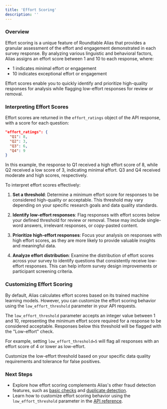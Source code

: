 ```yaml
---
title: 'Effort Scoring'
description: ''
---
```


### Overview

Effort scoring is a unique feature of Roundtable Alias that provides a granular assessment of the effort and engagement demonstrated in each survey response. By analyzing various linguistic and behavioral factors, Alias assigns an effort score between 1 and 10 to each response, where:

- 1 indicates minimal effort or engagement
- 10 indicates exceptional effort or engagement

Effort scores enable you to quickly identify and prioritize high-quality responses for analysis while flagging low-effort responses for review or removal.

### Interpreting Effort Scores

Effort scores are returned in the `effort_ratings` object of the API response, with a score for each question:

```json
"effort_ratings": {
  "Q1": 8,
  "Q2": 3,
  "Q3": 6,
  "Q4": 9
}
```

In this example, the response to Q1 received a high effort score of 8, while Q2 received a low score of 3, indicating minimal effort. Q3 and Q4 received moderate and high scores, respectively.

To interpret effort scores effectively:

1. **Set a threshold**: Determine a minimum effort score for responses to be considered high-quality or acceptable. This threshold may vary depending on your specific research goals and data quality standards.

2. **Identify low-effort responses**: Flag responses with effort scores below your defined threshold for review or removal. These may include single-word answers, irrelevant responses, or copy-pasted content.

3. **Prioritize high-effort responses**: Focus your analysis on responses with high effort scores, as they are more likely to provide valuable insights and meaningful data.

4. **Analyze effort distribution**: Examine the distribution of effort scores across your survey to identify questions that consistently receive low-effort responses. This can help inform survey design improvements or participant screening criteria.

### Customizing Effort Scoring

By default, Alias calculates effort scores based on its trained machine learning models. However, you can customize the effort scoring behavior using the `low_effort_threshold` parameter in your API requests.

The `low_effort_threshold` parameter accepts an integer value between 1 and 10, representing the minimum effort score required for a response to be considered acceptable. Responses below this threshold will be flagged with the "Low-effort" check.

For example, setting `low_effort_threshold=5` will flag all responses with an effort score of 4 or lower as low-effort.

Customize the low-effort threshold based on your specific data quality requirements and tolerance for false positives.

### Next Steps

- Explore how effort scoring complements Alias's other fraud detection features, such as [basic checks](basic-checks) and [duplicate detection](duplicate-detection).
- Learn how to customize effort scoring behavior using the `low_effort_threshold` parameter in the [API reference](api-reference/v015).